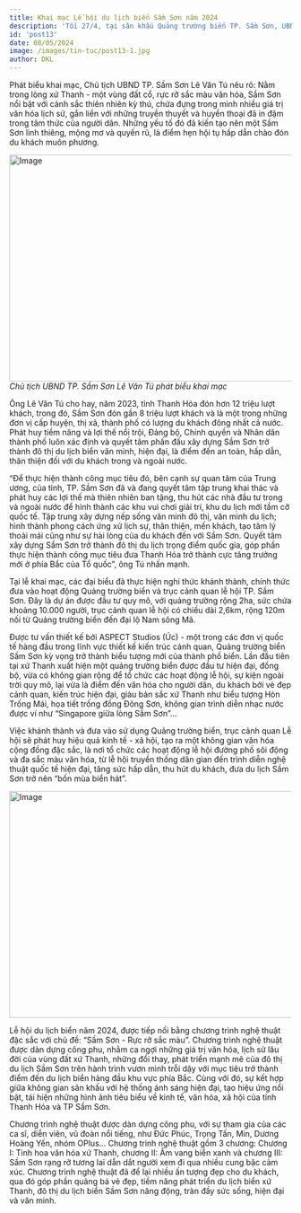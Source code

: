 ```yaml
---
title: Khai mạc Lễ hội du lịch biển Sầm Sơn năm 2024
description: 'Tối 27/4, tại sân khấu Quảng trường biển TP. Sầm Sơn, UBND tỉnh Thanh Hóa đã long trọng tổ chức khai mạc Lễ hội du lịch biển năm 2024 với chủ đề: “Sầm Sơn- rực rỡ sắc màu” và khánh thành Quảng trường biển, trục cảnh quan lễ hội TP. Sầm Sơn.'
id: 'post13'
date: 08/05/2024
image: /images/tin-tuc/post13-1.jpg
author: DKL
---
```


Phát biểu khai mạc, Chủ tịch UBND TP. Sầm Sơn Lê Văn Tú nêu rõ: Nằm trong lòng xứ Thanh - một vùng đất cổ, rực rỡ sắc màu văn hóa, Sầm Sơn nổi bật với cảnh sắc thiên nhiên kỳ thú, chứa đựng trong mình nhiều giá trị văn hóa lịch sử, gắn liền với những truyền thuyết và huyền thoại đã in đậm trong tâm thức của người dân. Những yếu tố đó đã kiến tạo nên một Sầm Sơn linh thiêng, mộng mơ và quyến rũ, là điểm hẹn hội tụ hấp dẫn chào đón du khách muôn phương.

<Image
	src="../../public/images/tin-tuc/post13-1.jpg"
	className="w-full"
	width="718"
	height="404"
	alt="Image"
/>
_Chủ tịch UBND TP. Sầm Sơn Lê Văn Tú phát biểu khai mạc_

Ông Lê Văn Tú cho hay, năm 2023, tỉnh Thanh Hóa đón hơn 12 triệu lượt khách, trong đó, Sầm Sơn đón gần 8 triệu lượt khách và là một trong những đơn vị cấp huyện, thị xã, thành phố có lượng du khách đông nhất cả nước. Phát huy tiềm năng và lợi thế nổi trội, Đảng bộ, Chính quyền và Nhân dân thành phố luôn xác định và quyết tâm phấn đấu xây dựng Sầm Sơn trở thành đô thị du lịch biển văn minh, hiện đại, là điểm đến an toàn, hấp dẫn, thân thiện đối với du khách trong và ngoài nước.

“Để thực hiện thành công mục tiêu đó, bên cạnh sự quan tâm của Trung ương, của tỉnh, TP. Sầm Sơn đã và đang quyết tâm tập trung khai thác và phát huy các lợi thế mà thiên nhiên ban tặng, thu hút các nhà đầu tư trong và ngoài nước để hình thành các khu vui chơi giải trí, khu du lịch mới tầm cỡ quốc tế. Tập trung xây dựng nếp sống văn minh đô thị, văn minh du lịch; hình thành phong cách ứng xử lịch sự, thân thiện, mến khách, tạo tâm lý thoải mái cũng như sự hài lòng của du khách đến với Sầm Sơn. Quyết tâm xây dựng Sầm Sơn trở thành đô thị du lịch trọng điểm quốc gia, góp phần thực hiện thành công mục tiêu đưa Thanh Hóa trở thành cực tăng trưởng mới ở phía Bắc của Tổ quốc”, ông Tú nhấn mạnh.

Tại lễ khai mạc, các đại biểu đã thực hiện nghi thức khánh thành, chính thức đưa vào hoạt động Quảng trường biển và trục cảnh quan lễ hội TP. Sầm Sơn. Đây là dự án được đầu tư quy mô, với quảng trường rộng 2ha, sức chứa khoảng 10.000 người, trục cảnh quan lễ hội có chiều dài 2,6km, rộng 120m nối từ Quảng trường biển đến đại lộ Nam sông Mã.

Được tư vấn thiết kế bởi ASPECT Studios (Úc) - một trong các đơn vị quốc tế hàng đầu trong lĩnh vực thiết kế kiến trúc cảnh quan, Quảng trường biển Sầm Sơn kỳ vọng trở thành biểu tượng mới của thành phố biển. Lần đầu tiên tại xứ Thanh xuất hiện một quảng trường biển được đầu tư hiện đại, đồng bộ, vừa có không gian rộng để tổ chức các hoạt động lễ hội, sự kiện ngoài trời quy mô, lại vừa là điểm đến văn hóa cho người dân, du khách bởi vẻ đẹp cảnh quan, kiến trúc hiện đại, giàu bản sắc xứ Thanh như biểu tượng Hòn Trống Mái, họa tiết trống đồng Đông Sơn, không gian trình diễn nhạc nước được ví như “Singapore giữa lòng Sầm Sơn”...

Việc khánh thành và đưa vào sử dụng Quảng trường biển, trục cảnh quan Lễ hội sẽ phát huy hiệu quả kinh tế - xã hội, tạo ra một không gian văn hóa cộng đồng đặc sắc, là nơi tổ chức các hoạt động lễ hội đường phố sôi động và đa sắc màu văn hóa, từ lễ hội truyền thống dân gian đến trình diễn nghệ thuật quốc tế hiện đại, tăng sức hấp dẫn, thu hút du khách, đưa du lịch Sầm Sơn trở nên “bốn mùa biển hát”.

<Image
	src="../../public/images/tin-tuc/post13-2.jpg"
	className="w-full"
	width="718"
	height="404"
	alt="Image"
/>

Lễ hội du lịch biển năm 2024, được tiếp nối bằng chương trình nghệ thuật đặc sắc với chủ đề: “Sầm Sơn - Rực rỡ sắc màu”. Chương trình nghệ thuật được dàn dựng công phu, nhằm ca ngợi những giá trị văn hóa, lịch sử lâu đời của vùng đất xứ Thanh, những đổi thay, phát triển mạnh mẽ của đô thị du lịch Sầm Sơn trên hành trình vươn mình trỗi dậy với mục tiêu trở thành điểm đến du lịch biển hàng đầu khu vực phía Bắc. Cùng với đó, sự kết hợp giữa không gian sân khấu với hệ thống ánh sáng hiện đại, tạo hiệu ứng nổi bật, tái hiện những hình ảnh tiêu biểu về kinh tế, văn hóa, xã hội của tỉnh Thanh Hóa và TP Sầm Sơn.

Chương trình nghệ thuật được dàn dựng công phu, với sự tham gia của các ca sĩ, diễn viên, vũ đoàn nổi tiếng, như Đức Phúc, Trọng Tấn, Min, Dương Hoàng Yến, nhóm OPlus... Chương trình nghệ thuật gồm 3 chương: Chương I: Tinh hoa văn hóa xứ Thanh, chương II: Âm vang biển xanh và chương III: Sầm Sơn rạng rỡ tương lai dẫn dắt người xem đi qua nhiều cung bậc cảm xúc. Chương trình nghệ thuật đã để lại nhiều ấn tượng đẹp cho du khách, qua đó góp phần quảng bá vẻ đẹp, tiềm năng phát triển du lịch biển xứ Thanh, đô thị du lịch biển Sầm Sơn năng động, tràn đầy sức sống, hiện đại và văn minh.
